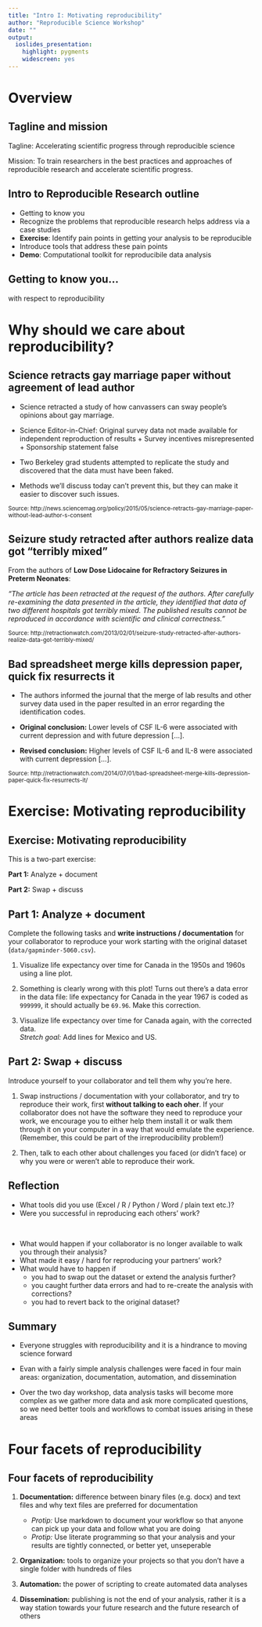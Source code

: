 ```yaml
---
title: "Intro I: Motivating reproducibility"
author: "Reproducible Science Workshop"
date: ""
output:
  ioslides_presentation:
    highlight: pygments
    widescreen: yes
---
```


# Overview

## Tagline and mission

Tagline: Accelerating scientific progress through reproducible science

Mission: To train researchers in the best practices and approaches of 
reproducible research and accelerate scientific progress.


## Intro to Reproducible Research outline

- Getting to know you
- Recognize the problems that reproducible research helps address 
via a case studies
- **Exercise**: Identify pain points in getting your analysis to be reproducible
- Introduce tools that address these pain points
- **Demo**: Computational toolkit for reproducibile data analysis


## Getting to know you...

with respect to reproducibility



# Why should we care about reproducibility?

## Science retracts gay marriage paper without agreement of lead author

- Science retracted a study of how canvassers can sway people's opinions about 
gay marriage.

- Science Editor-in-Chief: Original survey data not made available for independent
reproduction of results + Survey incentives misrepresented + Sponsorship 
statement false

- Two Berkeley grad students attempted to replicate the study and discovered that 
the data must have been faked.

- Methods we'll discuss today can't prevent this, but they can make it easier to 
discover such issues.

<small>
Source: 
http://news.sciencemag.org/policy/2015/05/science-retracts-gay-marriage-paper-without-lead-author-s-consent
</small>


## Seizure study retracted after authors realize data got "terribly mixed"

From the authors of **Low Dose Lidocaine for Refractory Seizures in Preterm Neonates**:

*"The article has been retracted at the request of the authors. After carefully 
re-examining the data presented in the article, they identified that data of two 
different hospitals got terribly mixed. The published results cannot be reproduced in
accordance with scientific and clinical correctness."*

<small>
Source: http://retractionwatch.com/2013/02/01/seizure-study-retracted-after-authors-realize-data-got-terribly-mixed/
</small>


## Bad spreadsheet merge kills depression paper, quick fix resurrects it

- The authors informed the journal that the merge of lab results and other survey 
data used in the paper resulted in an error regarding the identification codes.

- **Original conclusion:** Lower levels of CSF IL-6 were associated with current 
depression and with future depression [...].

- **Revised conclusion:** Higher levels of CSF IL-6 and IL-8 were associated with 
current depression [...].

<small>
Source: 
http://retractionwatch.com/2014/07/01/bad-spreadsheet-merge-kills-depression-paper-quick-fix-resurrects-it/
</small>


# Exercise: Motivating reproducibility

## Exercise: Motivating reproducibility

This is a two-part exercise:

**Part 1:** Analyze + document

**Part 2:** Swap + discuss


## Part 1: Analyze + document

Complete the following tasks and **write instructions / documentation** for your 
collaborator to reproduce your work starting with the original dataset 
(`data/gapminder-5060.csv`).

1. Visualize life expectancy over time for Canada in the 1950s and 1960s using 
a line plot.

2. Something is clearly wrong with this plot! Turns out there's a data error 
in the data file: life expectancy for Canada in the year 1967 is coded
as `999999`, it should actually be `69.96`. Make this correction.

3. Visualize life expectancy over time for Canada again, with the corrected data.<br>
*Stretch goal:* Add lines for Mexico and US.


## Part 2: Swap + discuss

Introduce yourself to your collaborator and tell them why you're here.

1. Swap instructions / documentation with your collaborator, and try to reproduce 
their work, first **without talking to each oher**. 
If your collaborator does not have the software they need to reproduce your work, we 
encourage you to either help them install it or walk them through it on your computer 
in a way that would emulate the experience. (Remember, this could be part of the 
irreproducibility problem!)

2. Then, talk to each other about challenges you faced (or didn't face) or why 
you were or weren't able to reproduce their work.


## Reflection

- What tools did you use (Excel / R / Python / Word / plain text etc.)?
- Were you successful in reproducing each others' work?

<br>

- What would happen if your collaborator is no longer available to walk you through 
their analysis?
- What made it easy / hard for reproducing your partners' work?
- What would have to happen if 
    - you had to swap out the dataset or extend the analysis further?
    - you caught further data errors and had to re-create the analysis
    with corrections?
    - you had to revert back to the original dataset?
    

## Summary

- Everyone struggles with reproducibility and it is a hindrance to moving 
science forward

- Evan with a fairly simple analysis challenges were faced in four main areas:
organization, documentation, automation, and dissemination

- Over the two day workshop, data analysis tasks will become more complex as we 
gather more data and ask more complicated questions, so we need better tools and 
workflows to combat issues arising in these areas

# Four facets of reproducibility

## Four facets of reproducibility

1. **Documentation:** difference between binary files (e.g. docx) and text files and
why text files are preferred for documentation
    - *Protip:* Use markdown to document your workflow so that anyone can pick up your
    data and follow what you are doing
    - *Protip:* Use literate programming so that your analysis and your results are
    tightly connected, or better yet, unseperable

2. **Organization:** tools to organize your projects so that you don't have a single 
folder with hundreds of files

3. **Automation:** the power of scripting to create automated data analyses

4. **Dissemination:** publishing is not the end of your analysis, rather it is a way 
station towards your future research and the future research of others